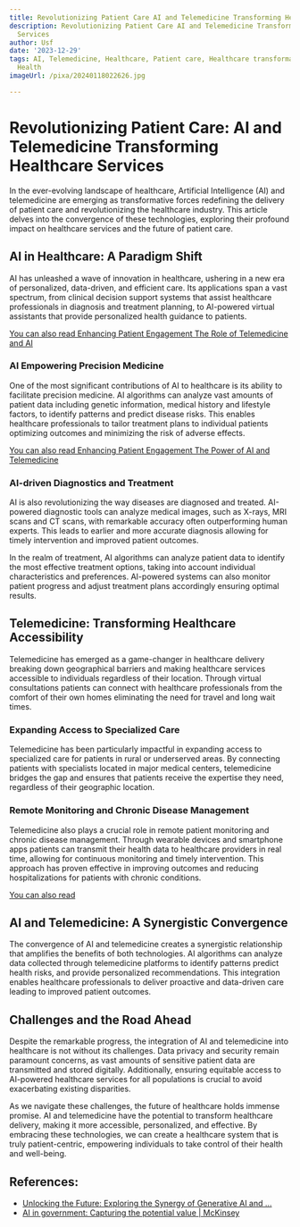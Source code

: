 ```yaml
---
title: Revolutionizing Patient Care AI and Telemedicine Transforming Healthcare Services
description: Revolutionizing Patient Care AI and Telemedicine Transforming Healthcare
  Services
author: Usf
date: '2023-12-29'
tags: AI, Telemedicine, Healthcare, Patient care, Healthcare transformation, Digital
  Health
imageUrl: /pixa/20240118022626.jpg

---
```

# Revolutionizing Patient Care: AI and Telemedicine Transforming Healthcare Services

In the ever-evolving landscape of healthcare, Artificial Intelligence (AI) and telemedicine are emerging as transformative  forces redefining the delivery of patient care  and revolutionizing the healthcare industry.  This article delves into the convergence  of these technologies, exploring their profound impact  on healthcare services and  the future  of  patient care.

## AI in Healthcare: A Paradigm  Shift

AI has unleashed a wave of  innovation in healthcare, ushering in a new era of personalized, data-driven, and efficient care. Its applications span a vast spectrum, from clinical  decision support systems that assist  healthcare professionals  in diagnosis and  treatment planning, to  AI-powered virtual assistants that provide personalized  health guidance to patients.

[You can also read Enhancing Patient Engagement The Role of Telemedicine and AI](Enhancing%20Patient%20Engagement%20The%20Role%20of%20Telemedicine%20and%20AI)


### AI Empowering Precision Medicine

One of the most significant contributions of AI to healthcare is its  ability to facilitate precision medicine. AI  algorithms can  analyze vast amounts of patient data including genetic  information, medical history  and  lifestyle factors,  to  identify patterns and predict disease risks. This enables healthcare professionals  to tailor treatment plans to individual patients optimizing outcomes and minimizing the risk of adverse effects.

[You can also read Enhancing Patient Engagement The Power of AI and Telemedicine](Enhancing%20Patient%20Engagement%20The%20Power%20of%20AI%20and%20Telemedicine)


### AI-driven  Diagnostics and Treatment

AI is also revolutionizing the  way diseases are diagnosed and treated. AI-powered diagnostic tools  can analyze medical images, such as X-rays, MRI scans and CT scans, with  remarkable accuracy often outperforming human experts. This leads to earlier and more accurate diagnosis allowing for timely intervention and improved patient outcomes.

In the realm of treatment, AI algorithms can analyze patient  data to identify  the most  effective treatment options, taking into account individual characteristics and preferences. AI-powered systems can also monitor patient progress and adjust treatment plans  accordingly ensuring optimal results.

## Telemedicine: Transforming Healthcare Accessibility

Telemedicine has emerged as a game-changer in healthcare delivery breaking down geographical barriers and making healthcare services accessible to individuals regardless of their location. Through virtual consultations patients  can  connect with healthcare professionals from  the comfort of their own homes eliminating the need for travel  and  long wait times.

###  Expanding Access to Specialized Care

Telemedicine has been particularly impactful in expanding access to specialized care for  patients in rural  or underserved areas. By connecting patients with specialists located in major medical centers, telemedicine bridges the gap and  ensures that patients receive the expertise they need, regardless of  their geographic location.

### Remote  Monitoring and Chronic Disease Management

Telemedicine also plays a  crucial role in remote patient monitoring and chronic disease management. Through wearable devices and smartphone apps patients can transmit their health data  to healthcare providers in real time, allowing for continuous monitoring and  timely intervention. This approach has proven effective in improving outcomes and reducing hospitalizations for patients with chronic conditions.

[You can also read ]()


## AI and Telemedicine: A Synergistic Convergence

The convergence  of AI and telemedicine creates a synergistic relationship that amplifies  the benefits of  both technologies. AI algorithms can analyze data collected through telemedicine platforms to identify patterns predict health  risks, and provide personalized recommendations. This integration enables healthcare professionals to deliver proactive and data-driven care leading to improved patient outcomes.

##  Challenges and the Road Ahead

Despite the remarkable progress, the integration of AI and telemedicine into healthcare  is not without its  challenges. Data privacy and security  remain paramount concerns, as vast  amounts  of sensitive patient data are transmitted and stored digitally. Additionally, ensuring equitable access to AI-powered healthcare services  for all populations is crucial to avoid exacerbating existing  disparities.

As we  navigate these challenges, the future of healthcare holds immense promise.  AI and telemedicine have  the potential to transform healthcare delivery, making it more accessible, personalized, and effective. By embracing these technologies, we can create a healthcare system that is truly patient-centric, empowering individuals to take control of their health and well-being.

## References:
- [Unlocking the Future: Exploring the Synergy of Generative AI and ...](https://www.linkedin.com/pulse/unlocking-future-exploring-synergy-generative-ai-alejandro-pg0mf)
- [AI in government: Capturing the potential value | McKinsey](https://www.mckinsey.com/industries/public-sector/our-insights/the-potential-value-of-ai-and-how-governments-could-look-to-capture-it)
